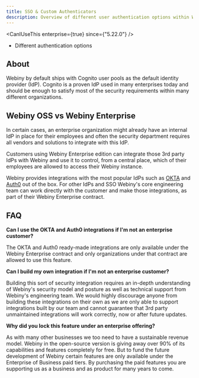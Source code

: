 ```yaml
---
title: SSO & Custom Authenticators
description: Overview of different user authentication options within Webiny
---
```



<CanIUseThis enterprise={true} since={"5.22.0"} />

<Alert type="success" title="What You’ll Learn">

- Different authentication options

</Alert>

## About

Webiny by default ships with Cognito user pools as the default identity provider (IdP). Cognito is a proven IdP used in many enterprises today and should be enough to satisfy most of the security requirements within many different organizations. 


## Webiny OSS vs Webiny Enterprise 

In certain cases, an enterprise organization might already have an internal IdP in place for their employees and often the security department requires all vendors and solutions to integrate with this IdP. 

Customers using Webiny Enterprise edition can integrate those 3rd party IdPs with Webiny and use it to control, from a central place, which of their employees are allowed to access their Webiny instance. 

Webiny provides integrations with the most popular IdPs such as [OKTA](/docs/enterprise/okta-integration) and [Auth0](/docs/enterprise/auth0-integration) out of the box. For other IdPs and SSO Webiny's core engineering team can work directly with the customer and make those integrations, as part of their Webiny Enterprise contract. 

## FAQ

**Can I use the OKTA and Auth0 integrations if I'm not an enterprise customer?**

The OKTA and Auth0 ready-made integrations are only available under the Webiny Enterprise contract and only organizations under that contract are allowed to use this feature. 

**Can I build my own integration if I'm not an enterprise customer?**

Building this sort of security integration requires an in-depth understanding of Webiny's security model and posture as well as technical support from Webiny's engineering team.  We would highly discourage anyone from building these integrations on their own as we are only able to support integrations built by our team and cannot guarantee that 3rd party unmaintained integrations will work correctly, now or after future updates. 

**Why did you lock this feature under an enterprise offering?**

As with many other businesses we too need to have a sustainable revenue model. Webiny in the open-source version is giving away over 90% of its capabilities and features completely for free. But to fund the future development of Webiny certain features are only available under the Enterprise of Business paid tiers. By purchasing the paid features you are supporting us as a business and as product for many years to come. 